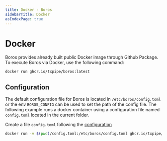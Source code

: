 ```yaml
---
title: Docker - Boros
sidebarTitle: Docker
asIndexPage: true
---
```


# Docker

Boros provides already built public Docker image through Github Package. To execute Boros via Docker, use the following command:

```sh
docker run ghcr.io/txpipe/boros:latest
```

## Configuration

The default configuration file for Boros is located in `/etc/boros/config.toml` or the env `BOROS_CONFIG` can be used to set the path of the config file. The following example runs a docker container using a configuration file named `config.toml` located in the current folder.

Create a file `config.toml` following the [configuration](../configuration)

```sh
docker run -v $(pwd)/config.toml:/etc/boros/config.toml ghcr.io/txpipe/boros:latest
```
